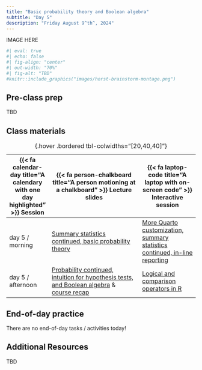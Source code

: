 ```yaml
---
title: "Basic probability theory and Boolean algebra"
subtitle: "Day 5"
description: "Friday August 9^th^, 2024"
---
```


::: {.center-text}
IMAGE HERE
:::

```r
#| eval: true 
#| echo: false
#| fig-align: "center"
#| out-width: "70%" 
#| fig-alt: "TBD"
#knitr::include_graphics("images/horst-brainstorm-montage.png")
```

## Pre-class prep

TBD

## Class materials

| {{< fa calendar-day title="A calendary with one day highlighted" >}} Session  | {{< fa person-chalkboard title="A person motioning at a chalkboard" >}} Lecture slides  |  {{< fa laptop-code title="A laptop with on-screen code" >}} Interactive session |
|-------------------|-----------------------------------------------------------------------------------------------------------------------------------------------------|----------------------------------------------------------------------------------|
| day 5 / morning   | [Summary statistics continued, basic probability theory](slides/day5.1-slides.qmd){target="_blank"} | [More Quarto customization, summary statistics continued, in-line reporting](interactive-sessions/interactive-session-5a.qmd) |
| day 5 / afternoon | [Probability continued, intuition for hypothesis tests, and Boolean algebra](slides/day5.2-slides.qmd){target="_blank"} & [course recap](slides/course-recap-slides.qmd){target="_blank"} | [Logical and comparison operators in R](interactive-sessions/interactive-session-5b.qmd) |
: {.hover .bordered tbl-colwidths="[20,40,40]"} 

## End-of-day practice

There are no end-of-day tasks / activities today!

## Additional Resources

TBD
